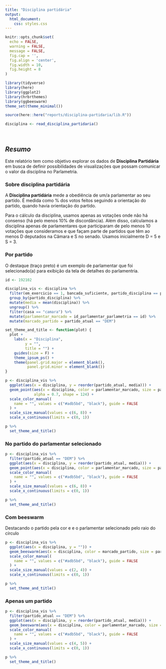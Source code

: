 ```yaml
---
title: "Disciplina partidária"
output: 
  html_document:
    css: styles.css
---
```


```r
knitr::opts_chunk$set(
  echo = FALSE,
  warning = FALSE,
  message = FALSE,
  fig.cap = '',
  fig.align = 'center',
  fig.width = 10,
  fig.height = 8
)
```

```r
library(tidyverse)
library(here)
library(ggplot2)
library(hrbrthemes)
library(ggbeeswarm)
theme_set(theme_minimal())

source(here::here("reports/disciplina-partidaria/lib.R"))
```

```r
disciplina <- read_disciplina_partidaria()
```

<br>

## *Resumo*

Este relatório tem como objetivo explorar os dados de **Disciplina Partidária** em busca de definir possibilidades de visualizações que possam comunicar o valor da disciplina no Parlametria.

### Sobre disciplina partidária
A **Disciplina partidária** mede a obediência de um/a parlamentar ao seu partido. É medida como % dos votos feitos seguindo a orientação do partido, quando havia orientação do partido.

Para o cálculo da disciplina, usamos apenas as votações onde não há consenso (há pelo menos 10% de discordância). 
Além disso, calculamos a disciplina apenas de parlamentares que participaram de pelo menos 10 votações que consideramos e que façam parte de partidos que têm ao menos D deputados na Câmara e S no senado. Usamos inicialmente D = 5 e S = 3.

### Por partido

O destaque (traço preto) é um exemplo de parlamentar que foi selecionado(a) para exibição da tela de detalhes do parlamentria.

```r
id <- 192102

disciplina_vis <- disciplina %>% 
  filter(em_exercicio == 1, bancada_suficiente, partido_disciplina == partido_atual) %>% 
  group_by(partido_disciplina) %>% 
  mutate(media = mean(disciplina)) %>% 
  ungroup() %>% 
  filter(casa == "camara") %>% 
  mutate(parlamentar_marcado = id_parlamentar_parlametria == id) %>% 
  mutate(marcado_partido = partido_atual == "DEM")
```

```r
set_theme_and_title <- function(plot) {
  plot +
    labs(x = "Disciplina",
         y = "",
         title = "") +
    guides(size = F) +
    theme_ipsum_ps() +
    theme(panel.grid.major = element_blank(),
          panel.grid.minor = element_blank())
}
```


```r
p <- disciplina_vis %>% 
  ggplot(aes(x = disciplina, y = reorder(partido_atual, media))) +
  geom_point(aes(x = disciplina, color = parlamentar_marcado, size = parlamentar_marcado), 
             alpha = 0.7, shape = 124) +
  scale_color_manual(
    name = "", values = c("#adb5bd", "black"), guide = FALSE
  ) +
  scale_size_manual(values = c(6, 8)) +
  scale_x_continuous(limits = c(0, 1))

p %>% 
  set_theme_and_title()
```


### No partido do parlamentar selecionado

```r
p <- disciplina_vis %>% 
  filter(partido_atual == "DEM") %>% 
  ggplot(aes(x = disciplina, y = reorder(partido_atual, media))) +
  geom_point(aes(x = disciplina, color = parlamentar_marcado, size = parlamentar_marcado), alpha = 0.7, shape = 124) +
  scale_color_manual(
    name = "", values = c("#adb5bd", "black"), guide = FALSE
  ) +
  scale_size_manual(values = c(6, 8)) +
  scale_x_continuous(limits = c(0, 1))

p %>% 
  set_theme_and_title()
```

### Com beeswarm

Destacando o partido pela cor e e o parlamentar selecionado pelo raio do círculo

```r
p <- disciplina_vis %>% 
  ggplot(aes(x = disciplina, y = "")) +
  geom_beeswarm(aes(x = disciplina, color = marcado_partido, size = parlamentar_marcado), alpha = 0.7, groupOnX=FALSE) +
  scale_color_manual(
    name = "", values = c("#adb5bd", "black"), guide = FALSE
  ) +
  scale_size_manual(values = c(2, 4)) +
  scale_x_continuous(limits = c(0, 1))

p %>% 
  set_theme_and_title()
```

### Apenas um partido

```r
p <- disciplina_vis %>% 
  filter(partido_atual == "DEM") %>%
  ggplot(aes(x = disciplina, y = reorder(partido_atual, media))) +
  geom_beeswarm(aes(x = disciplina, color = parlamentar_marcado, size = parlamentar_marcado), alpha = 0.7, groupOnX=FALSE) +
  scale_color_manual(
    name = "", values = c("#adb5bd", "black"), guide = FALSE
  ) +
  scale_size_manual(values = c(4, 5)) +
  scale_x_continuous(limits = c(0, 1))

p %>% 
  set_theme_and_title()
```


